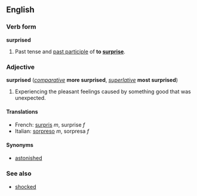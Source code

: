 ==English==
===Verb form===
'''surprised'''

#Past tense and [[past participle]] of '''to [[surprise]]'''.

===Adjective===
'''surprised''' (''[[comparative]]'' '''more surprised''', ''[[superlative]]'' '''most surprised''')

#Experiencing the pleasant feelings caused by something good that was unexpected.

====Translations====

*French: [[surpris]] ''m'', surprise ''f''
*Italian: [[sorpreso]] ''m'', sorpresa ''f''

====Synonyms====
*[[astonished]]

===See also===
*[[shocked]]